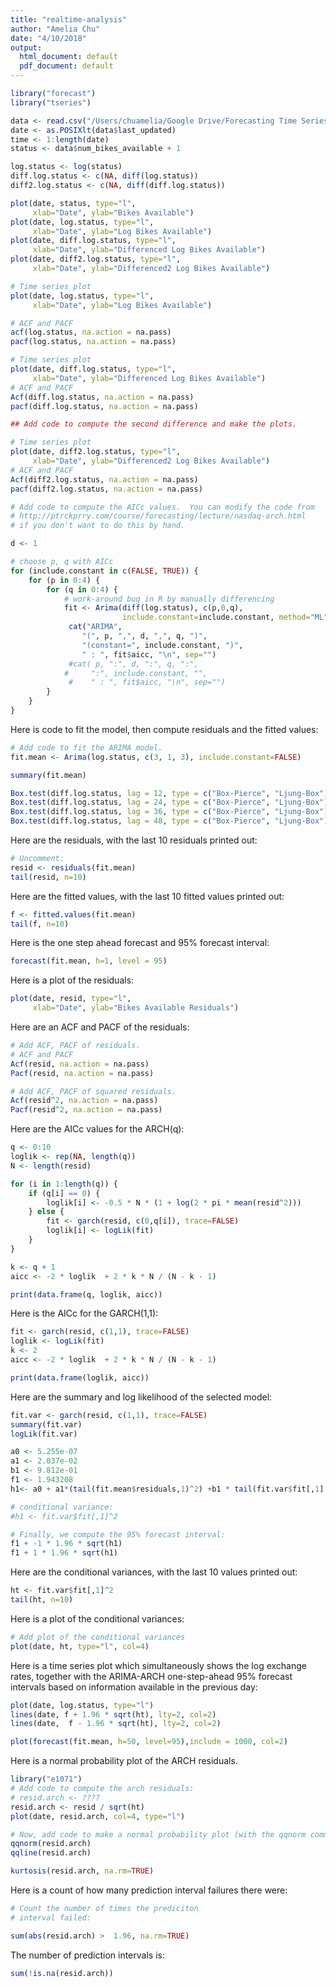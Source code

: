```yaml
---
title: "realtime-analysis"
author: "Amelia Chu"
date: "4/10/2018"
output:
  html_document: default
  pdf_document: default
---
```



```r
library("forecast")
library("tseries")
```

```r
data <- read.csv("/Users/chuamelia/Google Drive/Forecasting Time Series/citi-bike/ts-realtime-analysis-bike/status_161.csv")
date <- as.POSIXlt(data$last_updated)
time <- 1:length(date)
status <- data$num_bikes_available + 1 
```


```r
log.status <- log(status)
diff.log.status <- c(NA, diff(log.status))
diff2.log.status <- c(NA, diff(diff.log.status))
```

```r
plot(date, status, type="l",
     xlab="Date", ylab="Bikes Available")
plot(date, log.status, type="l",
     xlab="Date", ylab="Log Bikes Available")
plot(date, diff.log.status, type="l",
     xlab="Date", ylab="Differenced Log Bikes Available")
plot(date, diff2.log.status, type="l",
     xlab="Date", ylab="Differenced2 Log Bikes Available")
```


```r
# Time series plot
plot(date, log.status, type="l",
     xlab="Date", ylab="Log Bikes Available")

# ACF and PACF
acf(log.status, na.action = na.pass)
pacf(log.status, na.action = na.pass)
```


```r
# Time series plot
plot(date, diff.log.status, type="l",
     xlab="Date", ylab="Differenced Log Bikes Available")
# ACF and PACF
Acf(diff.log.status, na.action = na.pass)
pacf(diff.log.status, na.action = na.pass)
```


```r
## Add code to compute the second difference and make the plots.

# Time series plot
plot(date, diff2.log.status, type="l",
     xlab="Date", ylab="Differenced2 Log Bikes Available")
# ACF and PACF
Acf(diff2.log.status, na.action = na.pass)
pacf(diff2.log.status, na.action = na.pass)
```


```r
# Add code to compute the AICc values.  You can modify the code from
# http://ptrckprry.com/course/forecasting/lecture/nasdaq-arch.html
# if you don't want to do this by hand.

d <- 1

# choose p, q with AICc
for (include.constant in c(FALSE, TRUE)) {
    for (p in 0:4) {
        for (q in 0:4) {
            # work-around bug in R by manually differencing
            fit <- Arima(diff(log.status), c(p,0,q),
                         include.constant=include.constant, method="ML")
             cat("ARIMA",
                "(", p, ",", d, ",", q, ")",
                "(constant=", include.constant, ")",
                " : ", fit$aicc, "\n", sep="")
             #cat( p, ":", d, ":", q, ":",
            #     ":", include.constant, "",
             #    " : ", fit$aicc, "\n", sep="")
        }
    }
}

```

Here is code to fit the model, then compute residuals and the fitted values:

```r
# Add code to fit the ARIMA model.
fit.mean <- Arima(log.status, c(3, 1, 3), include.constant=FALSE)
```
```r
summary(fit.mean)
```


```r
Box.test(diff.log.status, lag = 12, type = c("Box-Pierce", "Ljung-Box"), fitdf = 0)
Box.test(diff.log.status, lag = 24, type = c("Box-Pierce", "Ljung-Box"), fitdf = 0)
Box.test(diff.log.status, lag = 36, type = c("Box-Pierce", "Ljung-Box"), fitdf = 0)
Box.test(diff.log.status, lag = 48, type = c("Box-Pierce", "Ljung-Box"), fitdf = 0)
```

Here are the residuals, with the last 10 residuals printed out:
```r
# Uncomment:
resid <- residuals(fit.mean)
tail(resid, n=10)
```


Here are the fitted values, with the last 10 fitted values printed out:
```r
f <- fitted.values(fit.mean)
tail(f, n=10)
```


Here is the one step ahead forecast and 95% forecast interval:

```r
forecast(fit.mean, h=1, level = 95)
```


Here is a plot of the residuals:

```r
plot(date, resid, type="l",
     xlab="Date", ylab="Bikes Available Residuals")
```

Here are an ACF and PACF of the residuals:

```r
# Add ACF, PACF of residuals.
# ACF and PACF
Acf(resid, na.action = na.pass)
Pacf(resid, na.action = na.pass)
```


```r
# Add ACF, PACF of squared residuals.
Acf(resid^2, na.action = na.pass)
Pacf(resid^2, na.action = na.pass)
```


Here are the AICc values for the ARCH(q):

```r
q <- 0:10
loglik <- rep(NA, length(q))
N <- length(resid)

for (i in 1:length(q)) {
    if (q[i] == 0) {
        loglik[i] <- -0.5 * N * (1 + log(2 * pi * mean(resid^2)))
    } else {
        fit <- garch(resid, c(0,q[i]), trace=FALSE)
        loglik[i] <- logLik(fit)
    }
}

k <- q + 1
aicc <- -2 * loglik  + 2 * k * N / (N - k - 1)

print(data.frame(q, loglik, aicc))
```


Here is the AICc for the GARCH(1,1):

```r
fit <- garch(resid, c(1,1), trace=FALSE)
loglik <- logLik(fit)
k <- 2
aicc <- -2 * loglik  + 2 * k * N / (N - k - 1)

print(data.frame(loglik, aicc))
```


Here are the summary and log likelihood of the selected model:

```r
fit.var <- garch(resid, c(1,1), trace=FALSE)
summary(fit.var)
logLik(fit.var)
```

```r
a0 <- 5.255e-07
a1 <- 2.037e-02
b1 <- 9.812e-01
f1 <- 1.943208
h1<- a0 + a1*(tail(fit.mean$residuals,1)^2) +b1 * tail(fit.var$fit[,1],1)

# conditional variance:
#h1 <- fit.var$fit[,1]^2

# Finally, we compute the 95% forecast interval:
f1 + -1 * 1.96 * sqrt(h1)
f1 + 1 * 1.96 * sqrt(h1)
```

Here are the conditional variances, with the last 10 values printed out:

```r
ht <- fit.var$fit[,1]^2
tail(ht, n=10)
```



Here is a plot of the conditional variances:

```r
# Add plot of the conditional variances
plot(date, ht, type="l", col=4)
```

Here is a time series plot which simultaneously shows the log exchange rates,
together with the ARIMA-ARCH one-step-ahead 95% forecast intervals based on
information available in the previous day:

```r
plot(date, log.status, type="l")
lines(date, f + 1.96 * sqrt(ht), lty=2, col=2)
lines(date,  f - 1.96 * sqrt(ht), lty=2, col=2)
```

```r
plot(forecast(fit.mean, h=50, level=95),include = 1000, col=2)
```

Here is a normal probability plot of the ARCH residuals.

```r
library("e1071")  
# Add code to compute the arch residuals:
# resid.arch <- ????
resid.arch <- resid / sqrt(ht)
plot(date, resid.arch, col=4, type="l")

# Now, add code to make a normal probability plot (with the qqnorm command)
qqnorm(resid.arch)
qqline(resid.arch)

kurtosis(resid.arch, na.rm=TRUE)
```


Here is a count of how many prediction interval failures there were:

```r
# Count the number of times the prediciton
# interval failed:

sum(abs(resid.arch) >  1.96, na.rm=TRUE)
```

The number of prediction intervals is:
```r
sum(!is.na(resid.arch))
```
